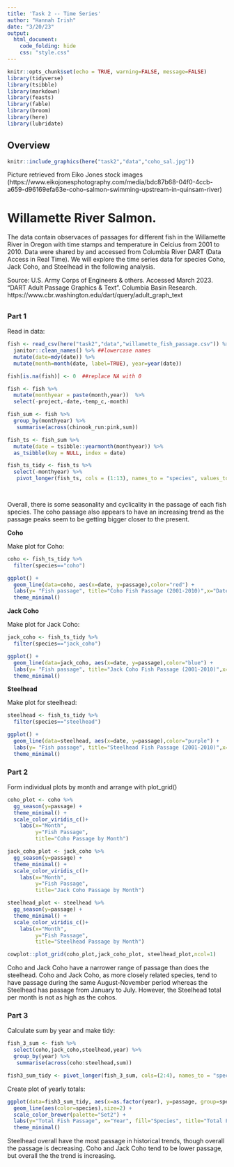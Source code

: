 ```yaml
---
title: 'Task 2 -- Time Series'
author: "Hannah Irish"
date: "3/20/23"
output: 
  html_document:
    code_folding: hide
    css: "style.css"
---
```


```r
knitr::opts_chunk$set(echo = TRUE, warning=FALSE, message=FALSE)
library(tidyverse)
library(tsibble)
library(markdown)
library(feasts)
library(fable)
library(broom)
library(here)
library(lubridate)
```



## Overview 

```r
knitr::include_graphics(here("task2","data","coho_sal.jpg"))
```

Picture retrieved from Eiko Jones stock images (https://www.eikojonesphotography.com/media/bdc87b68-04f0-4ccb-a659-d96169efa63e-coho-salmon-swimming-upstream-in-quinsam-river)


# Willamette River Salmon. 

The data contain observaces of passages for different fish in the Willamette River in Oregon with time stamps and temperature in Celcius from 2001 to 2010. Data were shared by and accessed from Columbia River DART (Data Access in Real Time). We will explore the time series data for species Coho, Jack Coho, and Steelhead in the following analysis. 

Source: U.S. Army Corps of Engineers & others. Accessed March 2023. "DART Adult Passage Graphics & Text". Columbia Basin Research. https://www.cbr.washington.edu/dart/query/adult_graph_text

## {.tabset .tabset-fade .tabset-pills}

### Part 1


Read in data:
```r
fish <- read_csv(here("task2","data","willamette_fish_passage.csv")) %>%
  janitor::clean_names() %>% ##lowercase names
  mutate(date=mdy(date)) %>%
  mutate(month=month(date, label=TRUE), year=year(date))

fish[is.na(fish)] <- 0  ##replace NA with 0

fish <- fish %>%
  mutate(monthyear = paste(month,year))  %>%
  select(-project,-date,-temp_c,-month)

fish_sum <- fish %>%
  group_by(monthyear) %>%
   summarise(across(chinook_run:pink,sum)) 

fish_ts <- fish_sum %>% 
  mutate(date = tsibble::yearmonth(monthyear)) %>% 
  as_tsibble(key = NULL, index = date)

fish_ts_tidy <- fish_ts %>%
  select(-monthyear) %>%
   pivot_longer(fish_ts, cols = (1:13), names_to = "species", values_to = "passage")

  

```

Overall, there is some seasonality and cyclicality in the passage of each fish species. The coho passage also appears to have an increasing trend as the passage peaks seem to be getting bigger closer to the present.



**Coho**

Make plot for Coho:
```r
coho <- fish_ts_tidy %>%
  filter(species=="coho")

ggplot() +
  geom_line(data=coho, aes(x=date, y=passage),color="red") +
  labs(y= "Fish passage", title="Coho Fish Passage (2001-2010)",x="Date")+
  theme_minimal()
```


**Jack Coho**

Make plot for Jack Coho:
```r

jack_coho <- fish_ts_tidy %>%
  filter(species=="jack_coho")

ggplot() +
  geom_line(data=jack_coho, aes(x=date, y=passage),color="blue") +
  labs(y= "Fish passage", title="Jack Coho Fish Passage (2001-2010)",x="Date")+
  theme_minimal()
```

**Steelhead**

Make plot for steelhead:
```r

steelhead <- fish_ts_tidy %>%
  filter(species=="steelhead")

ggplot() +
  geom_line(data=steelhead, aes(x=date, y=passage),color="purple") +
  labs(y= "Fish passage", title="Steelhead Fish Passage (2001-2010)",x="Date")+
  theme_minimal()
```




### Part 2

Form individual plots by month and arrange with plot_grid()
```r

coho_plot <- coho %>%
  gg_season(y=passage) +
  theme_minimal() +
  scale_color_viridis_c()+
    labs(x="Month",
         y="Fish Passage",
         title="Coho Passage by Month")

jack_coho_plot <- jack_coho %>%
  gg_season(y=passage) +
  theme_minimal() +
  scale_color_viridis_c()+
    labs(x="Month",
         y="Fish Passage",
         title="Jack Coho Passage by Month")

steelhead_plot <- steelhead %>%
  gg_season(y=passage) +
  theme_minimal() +
  scale_color_viridis_c()+
    labs(x="Month",
         y="Fish Passage",
         title="Steelhead Passage by Month")

cowplot::plot_grid(coho_plot,jack_coho_plot, steelhead_plot,ncol=1)


```


Coho and Jack Coho have a narrower range of passage than does the steelhead. Coho and Jack Coho, as more closely related species, tend to have passage during the same August-November period whereas the Steelhead has passage from January to July. However, the Steelhead total per month is not as high as the cohos.



### Part 3

Calculate sum by year and make tidy:
```r

fish_3_sum <- fish %>%
  select(coho,jack_coho,steelhead,year) %>%
  group_by(year) %>%
   summarise(across(coho:steelhead,sum)) 

fish3_sum_tidy <- pivot_longer(fish_3_sum, cols=(2:4), names_to = "species", values_to = "passage")
```

Create plot of yearly totals:
```r
ggplot(data=fish3_sum_tidy, aes(x=as.factor(year), y=passage, group=species, fill=species))+
  geom_line(aes(color=species),size=2) +
  scale_color_brewer(palette="Set2") +
  labs(y="Total Fish Passage", x="Year", fill="Species", title="Total Fish Passage by Year of 3 Species")+
  theme_minimal()
```

Steelhead overall have the most passage in historical trends, though overall the passage is decreasing. Coho and Jack Coho tend to be lower passage, but overall the the trend is increasing.
